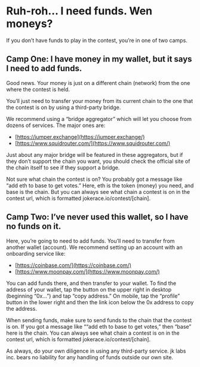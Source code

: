 # Ruh-roh… I need funds. Wen moneys?

If you don’t have funds to play in the contest, you’re in one of two camps.

## Camp One: I have money in my wallet, but it says I need to add funds.

Good news. Your money is just on a different chain (network) from the one where the contest is held.

You’ll just need to transfer your money from its current chain to the one that the contest is on by using a third-party bridge.

We recommend using a “bridge aggregator” which will let you choose from dozens of services. The major ones are:

- [https://jumper.exchange](https://jumper.exchange/)
- [https://www.squidrouter.com/](https://www.squidrouter.com/)

Just about any major bridge will be featured in these aggregators, but if they don’t support the chain you want, you should check the official site of the chain itself to see if they support a bridge.

Not sure what chain the contest is on? You probably got a message like “add eth to base to get votes.” Here, eth is the token (money) you need, and base is the chain. But you can always see what chain a contest is on in the contest url, which is formatted jokerace.io/contest/[chain].

## Camp Two: I’ve never used this wallet, so I have no funds on it.

Here, you’re going to need to add funds. You’ll need to transfer from another wallet (account). We recommend setting up an account with an onboarding service like:

- [https://coinbase.com/](https://coinbase.com/)
- [https://www.moonpay.com/](https://www.moonpay.com/)

You can add funds there, and then transfer to your wallet. To find the address of your wallet, tap the button on the upper right in desktop (beginning “0x…”) and tap “copy address.” On mobile, tap the “profile” button in the lower right and then the link icon below the 0x address to copy the address.

When sending funds, make sure to send funds to the chain that the contest is on. If you got a message like ““add eth to base to get votes,” then “base” here is the chain. You can always see what chain a contest is on in the contest url, which is formatted jokerace.io/contest/[chain].

As always, do your own diligence in using any third-party service. jk labs inc. bears no liability for any handling of funds outside our own site.
